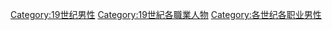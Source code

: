 
[[Category:19世纪男性|Category:19世纪男性]]
[[Category:19世紀各職業人物|Category:19世紀各職業人物]]
[[Category:各世纪各职业男性|Category:各世纪各职业男性]]